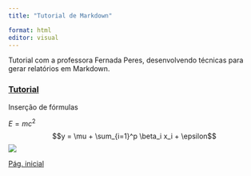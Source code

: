 ```yaml
---
title: "Tutorial de Markdown"

format: html
editor: visual
---
```


Tutorial com a professora Fernada Peres, desenvolvendo técnicas para gerar relatórios em Markdown.

### [Tutorial](https://www.youtube.com/watch?v=obxa5VH4WvY&list=PLOw62cBQ5j9VV0WR533an6wmh9dZFUFKJ&pp=iAQB)  


Inserção de fórmulas

$E = mc^{2}$
$$y = \mu + \sum_{i=1}^p \beta_i x_i + \epsilon$$
![](https://miro.medium.com/v2/resize:fit:1100/format:webp/1*O6p2KrUkylXSx7TNBEP5nA.png)

[Pág. inicial](index.html)
